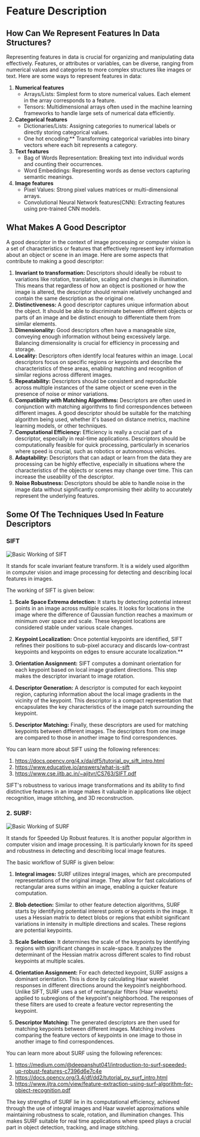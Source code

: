 ﻿# Feature Description

## How Can We Represent Features In Data Structures?

Representing features in data is crucial for organizing and manipulating data effectively. Features, or attributes or variables, can be diverse, ranging from numerical values and categories to more complex structures like images or text. Here are some ways to represent features in data:


1. **Numerical features**
    - Arrays/Lists: Simplest form to store numerical values. Each element in the array corresponds to a feature.
    - Tensors: Multidimensional arrays often used in the machine learning frameworks to handle large sets of numerical data efficiently.
4. **Categorical features**
    - Dictionaries/Lists: Assigning categories to numerical labels or directly storing categorical values.
    - One hot encoding:** Transforming categorical variables into binary vectors where each bit represents a category.
7. **Text features**
    - Bag of Words Representation: Breaking text into individual words and counting their occurrences.
    - Word Embeddings: Representing words as dense vectors capturing semantic meanings.
10. **Image features**
    - Pixel Values: Strong pixel values matrices or multi-dimensional arrays.
    - Convolutional Neural Network features(CNN): Extracting features using pre-trained CNN models.

## What Makes A Good Descriptor

A good descriptor in the context of image processing or computer vision is a set of characteristics or features that effectively represent key information about an object or scene in an image. Here are some aspects that contribute to making a good descriptor:

1. **Invariant to transformation:** Descriptors should ideally be robust to variations like rotation, translation, scaling and changes in illumination. This means that regardless of how an object is positioned or how the image is altered, the descriptor should remain relatively unchanged and contain the same description as the original one.
2. **Distinctiveness:** A good descriptor captures unique information about the object. It should be able to discriminate between different objects or parts of an image and be distinct enough to differentiate them from similar elements.
3. **Dimensionality:**  Good descriptors often have a manageable size, conveying enough information without being excessively large. Balancing dimensionality is crucial for efficiency in processing and storage.
4. **Locality:** Descriptors often identify local features within an image. Local descriptors focus on specific regions or keypoints and describe the characteristics of these areas, enabling matching and recognition of similar regions across different images.
5. **Repeatability:** Descriptors should be consistent and reproducible across multiple instances of the same object or scene even in the presence of noise or minor variations.
6. **Compatibility with Matching Algorithms:**  Descriptors are often used in conjunction with matching algorithms to find correspondences between different images. A good descriptor should be suitable for the matching algorithm being used, whether it's based on distance metrics, machine learning models, or other techniques.
7. **Computational Efficiency:** Efficiency is really a crucial part of a descriptor, especially in real-time applications. Descriptors should be computationally feasible for quick processing, particularly in scenarios where speed is crucial, such as robotics or autonomous vehicles.
8. **Adaptability:** Descriptors that can adapt or learn from the data they are processing can be highly effective, especially in situations where the characteristics of the objects or scenes may change over time. This can increase the useability of the descriptor.
9. **Noise Robustness:** Descriptors should be able to handle noise in the image data without significantly compromising their ability to accurately represent the underlying features.

## Some Of The Techniques Used In Feature Descriptors

### SIFT 
![Basic Working of SIFT](https://www.researchgate.net/publication/220242450/figure/fig4/AS:669020810387456@1536518399011/Original-SIFT-algorithm-flow.png)

It stands for scale invariant feature transform. It is a widely used algorithm in computer vision and image processing for detecting and describing local features in images.


The working of SIFT is given below:

1. **Scale Space Extrema detection:** It starts by detecting potential interest points in an image across multiple scales. It looks for locations in the image where the difference of Gaussian function reaches a maximum or minimum over space and scale. These keypoint locations are considered stable under various scale changes.
2. **Keypoint Localization:** Once potential keypoints are identified, SIFT refines their positions to sub-pixel accuracy and discards low-contrast keypoints and keypoints on edges to ensure accurate localization.\*\*

3. **Orientation Assignment:** SIFT computes a dominant orientation for each keypoint based on local image gradient directions. This step makes the descriptor invariant to image rotation.
4. **Descriptor Generation:** A descriptor is computed for each keypoint region, capturing information about the local image gradients in the vicinity of the keypoint. This descriptor is a compact representation that encapsulates the key characteristics of the image patch surrounding the keypoint.
5. **Descriptor Matching:** Finally, these descriptors are used for matching keypoints between different images. The descriptors from one image are compared to those in another image to find correspondences.

You can learn more about SIFT using the following references:

1. https://docs.opencv.org/4.x/da/df5/tutorial_py_sift_intro.html
2. https://www.educative.io/answers/what-is-sift
3. https://www.cse.iitb.ac.in/~ajitvr/CS763/SIFT.pdf

SIFT's robustness to various image transformations and its ability to find distinctive features in an image makes it valuable in applications like object recognition, image stitching, and 3D reconstruction.


### 2. SURF: &#x20;
![Basic Working of SURF](https://www.researchgate.net/publication/318565053/figure/fig2/AS:614214838263810@1523451637097/Flow-Chart-for-SURF-Feature-Detection.png)


It stands for Speeded Up Robust features. It is another popular algorithm in computer vision and image processing. It is particularly known for its speed and robustness in detecting and describing local image features.

The basic workflow of SURF is given below:

1. **Integral images:** SURF utilizes integral images, which are precomputed representations of the original image. They allow for fast calculations of rectangular area sums within an image, enabling a quicker feature computation.
2. **Blob detection:** Similar to other feature detection algorithms, SURF starts by identifying potential interest points or keypoints in the image. It uses a Hessian matrix to detect blobs or regions that exhibit significant variations in intensity in multiple directions and scales. These regions are potential keypoints.

3. **Scale Selection**: It determines the scale of the keypoints by identifying regions with significant changes in scale-space. It analyzes the determinant of the Hessian matrix across different scales to find robust keypoints at multiple scales.

4. **Orientation Assignment:** For each detected keypoint, SURF assigns a dominant orientation. This is done by calculating Haar wavelet responses in different directions around the keypoint’s neighborhood. Unlike SIFT, SURF uses a set of rectangular filters (Haar wavelets) applied to subregions of the keypoint's neighborhood. The responses of these filters are used to create a feature vector representing the keypoint.
5. **Descriptor Matching:** The generated descriptors are then used for matching keypoints between different images. Matching involves comparing the feature vectors of keypoints in one image to those in another image to find correspondences.

You can learn more about SURF using the following references:

1. https://medium.com/@deepanshut041/introduction-to-surf-speeded-up-robust-features-c7396d6e7c4e
2. https://docs.opencv.org/3.4/df/dd2/tutorial_py_surf_intro.html
3. https://www.ijtra.com/view/feature-extraction-using-surf-algorithm-for-object-recognition.pdf

The key strengths of SURF lie in its computational efficiency, achieved through the use of integral images and Haar wavelet approximations while maintaining robustness to scale, rotation, and illumination changes. This makes SURF suitable for real time applications where speed plays a crucial part in object detection, tracking, and image stitching.

